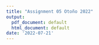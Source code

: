 ```yaml
---
title: "Assignment 05 Otoño 2022"
output:
  pdf_document: default
  html_document: default
date: '2022-07-21'
---
```


\documentclass{oxmathproblems}
\usepackage{blindtext}
\usepackage{hyperref}
\usepackage{geometry}

\course{ITAM - Estadística 1}
\oxfordterm{Assignment 03}
\sheetnumber{1}
\sheettitle{}





```r
knitr::opts_chunk$set(echo = TRUE)
```

## R Markdown

This is an R Markdown document. Markdown is a simple formatting syntax for authoring HTML, PDF, and MS Word documents. For more details on using R Markdown see <http://rmarkdown.rstudio.com>.

When you click the **Knit** button a document will be generated that includes both content as well as the output of any embedded R code chunks within the document. You can embed an R code chunk like this:

```r
summary(cars)
```

## Including Plots

You can also embed plots, for example:

```r
plot(pressure)
```

Note that the `echo = FALSE` parameter was added to the code chunk to prevent printing of the R code that generated the plot.

